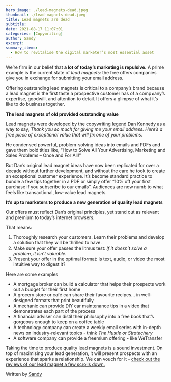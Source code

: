 ```yaml
---
hero_image: ./lead-magnets-dead.jpeg
thumbnail: ./lead-magnets-dead.jpeg
title: Lead magnets are dead
subtitle:
date: 2021-08-17 11:07:01
categories: [Copywriting]
author: Sandy
excerpt:
summary_items:
  - How to revitalise the digital marketer’s most essential asset
---
```


We’re firm in our belief that **a lot of today’s marketing is repulsive.** A prime example is the current state of _lead magnets:_ the free offers companies give you in exchange for submitting your email address.

Offering outstanding lead magnets is critical to a company’s brand because a lead magnet is the first taste a prospective customer has of a comp≠any’s expertise, goodwill, and attention to detail. It offers a glimpse of what it’s like to do business together.

**The lead magnets of old provided outstanding value**

Lead magnets were developed by the copywriting legend Dan Kennedy as a way to say, _Thank you so much for giving me your email address. Here’s a free piece of exceptional value that will fix one of your problems._

He condensed powerful, problem-solving ideas into emails and PDFs and gave them bold titles like, “How to Solve All Your Advertising, Marketing and Sales Problems – Once and For All!”

But Dan’s original lead magnet ideas have now been replicated for over a decade without further development, and without the care he took to create an exceptional customer experience. It’s become standard practice to bundle a few tips together in a PDF or simply offer “10% off your first purchase if you subscribe to our emails”. Audiences are now numb to what feels like transactional, low-value lead magnets.

**It’s up to marketers to produce a new generation of quality lead magnets**

Our offers must reflect Dan’s original principles, yet stand out as relevant and premium to today’s internet browsers.

That means:

1. Thoroughly research your customers. Learn their problems and develop a solution that they will be thrilled to have.
2. Make sure your offer passes the litmus test: _If it doesn’t solve a problem, it isn’t valuable._
3. Present your offer in the optimal format: Is text, audio, or video the most intuitive way to digest it?

Here are some examples

- A mortgage broker can build a calculator that helps their prospects work out a budget for their first home
- A grocery store or café can share their favourite recipes… in well-designed formats that print beautifully
- A mechanic can provide DIY car maintenance tips in a video that demonstrates each part of the process
- A financial adviser can distil their philosophy into a free book that’s gorgeous enough to keep on a coffee table
- A technology company can create a weekly email series with in-depth news on industry-relevant topics - think _The Hustle or Stratechery_
- A software company can provide a freemium offering - like WeTransfer

Taking the time to produce quality lead magnets is a sound investment. On top of maximising your lead generation, it will present prospects with an experience that sparks a relationship. We can vouch for it - [check out the reviews of our lead magnet a few scrolls down.](https://double-agency.com/sign-up)

Written by [Sandy](https://www.linkedin.com/in/sandy-radburnd/)
